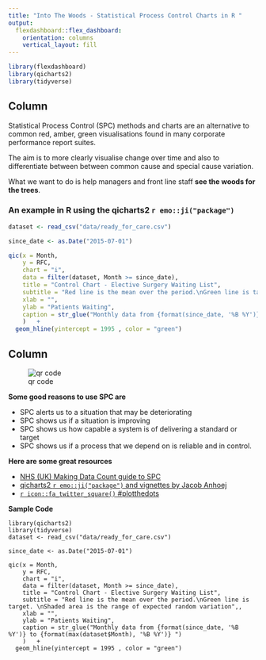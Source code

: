 ```yaml
---
title: "Into The Woods - Statistical Process Control Charts in R "
output: 
  flexdashboard::flex_dashboard:
    orientation: columns
    vertical_layout: fill
---
```


```r
library(flexdashboard)
library(qicharts2)
library(tidyverse)

```

Column {data-width=650}
-----------------------------------------------------------------------

Statistical Process Control (SPC) methods and charts are an alternative to common red, amber, green
visualisations found in many corporate performance report suites.

The aim is to more clearly visualise change over time and also to differentiate 
between between common cause and special cause variation.

What we want to do is help managers and front line staff __see the woods for the trees__.

### An example in R using the qicharts2 ```r emo::ji("package")```

```r
dataset <- read_csv("data/ready_for_care.csv")

since_date <- as.Date("2015-07-01")

qic(x = Month, 
    y = RFC,
    chart = "i",
    data = filter(dataset, Month >= since_date),
    title = "Control Chart - Elective Surgery Waiting List",
    subtitle = "Red line is the mean over the period.\nGreen line is target. \nShaded area is the range of expected random variation",
    xlab = "",
    ylab = "Patients Waiting",
    caption = str_glue("Monthly data from {format(since_date, '%B %Y')} to {format(max(dataset$Month), '%B %Y')} ")
    )   +
  geom_hline(yintercept = 1995 , color = "green")

```

Column {data-width=350}
-----------------------------------------------------------------------
![qr code](figures/qr_small.png)

**Some good reasons to use SPC are** 

- SPC alerts us to a situation that may be deteriorating
- SPC shows us if a situation is improving
- SPC shows us how capable a system is of delivering a standard or target
- SPC shows us if a process that we depend on is reliable and in control.

**Here are some great resources**

- [NHS (UK) Making Data Count guide to SPC](https://improvement.nhs.uk/documents/2748/NHS_MAKING_DATA_COUNT_FINAL.pdf)
- [qicharts2 ```r emo::ji("package")```  and vignettes by Jacob Anhoej  ](https://cran.r-project.org/web/packages/qicharts2/index.html)
- [```r icon::fa_twitter_square()``` #plotthedots](https://twitter.com/search?q=%23plotthedots&src=typd)

**Sample Code**
```
library(qicharts2)
library(tidyverse)
dataset <- read_csv("data/ready_for_care.csv")

since_date <- as.Date("2015-07-01")

qic(x = Month, 
    y = RFC,
    chart = "i",
    data = filter(dataset, Month >= since_date),
    title = "Control Chart - Elective Surgery Waiting List",
    subtitle = "Red line is the mean over the period.\nGreen line is target. \nShaded area is the range of expected random variation",,
    xlab = "",
    ylab = "Patients Waiting",
    caption = str_glue("Monthly data from {format(since_date, '%B %Y')} to {format(max(dataset$Month), '%B %Y')} ")
    )   +
  geom_hline(yintercept = 1995 , color = "green")
```




